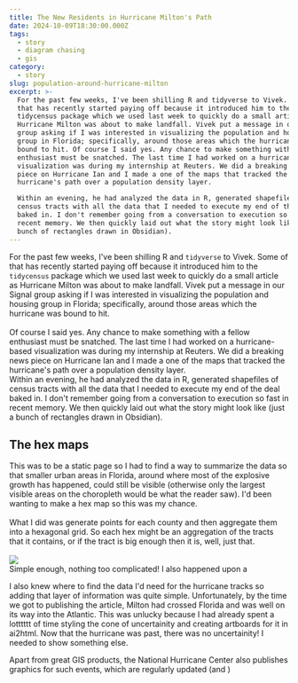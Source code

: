 ```yaml
---
title: The New Residents in Hurricane Milton's Path
date: 2024-10-09T18:30:00.000Z
tags:
  - story
  - diagram chasing
  - gis
category:
  - story
slug: population-around-hurricane-milton
excerpt: >-
  For the past few weeks, I've been shilling R and tidyverse to Vivek. Some of
  that has recently started paying off because it introduced him to the
  tidycensus package which we used last week to quickly do a small article as
  Hurricane Milton was about to make landfall. Vivek put a message in our Signal
  group asking if I was interested in visualizing the population and housing
  group in Florida; specifically, around those areas which the hurricane was
  bound to hit. Of course I said yes. Any chance to make something with a fellow
  enthusiast must be snatched. The last time I had worked on a hurricane-based
  visualization was during my internship at Reuters. We did a breaking news
  piece on Hurricane Ian and I made a one of the maps that tracked the
  hurricane's path over a population density layer.

  Within an evening, he had analyzed the data in R, generated shapefiles of
  census tracts with all the data that I needed to execute my end of the deal
  baked in. I don't remember going from a conversation to execution so fast in
  recent memory. We then quickly laid out what the story might look like (just a
  bunch of rectangles drawn in Obsidian).
---
```


For the past few weeks, I've been shilling R and `tidyverse` to Vivek. Some of that has recently started paying off because it introduced him to the `tidycensus` package which we used last week to quickly do a small article as Hurricane Milton was about to make landfall. Vivek put a message in our Signal group asking if I was interested in visualizing the population and housing group in Florida; specifically, around those areas which the hurricane was bound to hit. \
\
Of course I said yes. Any chance to make something with a fellow enthusiast must be snatched. The last time I had worked on a hurricane-based visualization was during my internship at Reuters. We did a breaking news piece on Hurricane Ian and I made a one of the maps that tracked the hurricane's path over a population density layer.
\
Within an evening, he had analyzed the data in R, generated shapefiles of census tracts with all the data that I needed to execute my end of the deal baked in. I don't remember going from a conversation to execution so fast in recent memory. We then quickly laid out what the story might look like (just a bunch of rectangles drawn in Obsidian).

## The hex maps

This was to be a static page so I had to find a way to summarize the data so that smaller urban areas in Florida, around where most of the explosive growth has happened, could still be visible (otherwise only the largest visible areas on the choropleth would be what the reader saw). I'd been wanting to make a hex map so this was my chance. \
\
What I did was generate points for each county and then aggregate them into a hexagonal grid. So each hex might be an aggregation of the tracts that it contains, or if the tract is big enough then it is, well, just that.\
\
![](/blog/milton/grid-process.jpg)\
Simple enough, nothing too complicated! I also happened upon a

I also knew where to find the data I'd need for the hurricane tracks so adding that layer of information was quite simple. Unfortunately, by the time we got to publishing the article, Milton had crossed Florida and was well on its way into the Atlantic. This was unlucky because I had already spent a lotttttt of time styling the cone of uncertainity and creating artboards for it in ai2html. Now that the hurricane was past, there was no uncertainity! I needed to show something else.

Apart from great GIS products, the National Hurricane Center also publishes graphics for such events, which are regularly updated (and )
